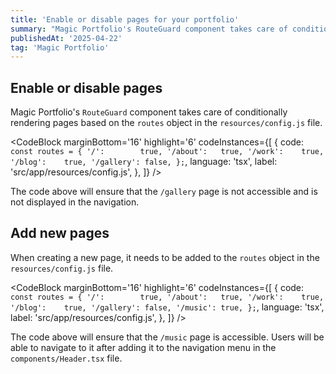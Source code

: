 ```yaml
---
title: 'Enable or disable pages for your portfolio'
summary: "Magic Portfolio's RouteGuard component takes care of conditionally rendering pages based on your settings."
publishedAt: '2025-04-22'
tag: 'Magic Portfolio'
---
```


## Enable or disable pages

Magic Portfolio's `RouteGuard` component takes care of conditionally rendering pages based on the `routes` object in the `resources/config.js` file.

<CodeBlock
  marginBottom='16'
  highlight='6'
  codeInstances={[
    {
      code: `const routes = {
    '/':        true,
    '/about':   true,
    '/work':    true,
    '/blog':    true,
    '/gallery': false,
};`,
      language: 'tsx',
      label: 'src/app/resources/config.js',
    },
  ]}
/>

The code above will ensure that the `/gallery` page is not accessible and is not displayed in the navigation.

## Add new pages

When creating a new page, it needs to be added to the `routes` object in the `resources/config.js` file.

<CodeBlock
  marginBottom='16'
  highlight='6'
  codeInstances={[
    {
      code: `const routes = {
    '/':        true,
    '/about':   true,
    '/work':    true,
    '/blog':    true,
    '/gallery': false,
    '/music': true,
};`,
      language: 'tsx',
      label: 'src/app/resources/config.js',
    },
  ]}
/>

The code above will ensure that the `/music` page is accessible. Users will be able to navigate to it after adding it to the navigation menu in the `components/Header.tsx` file.
